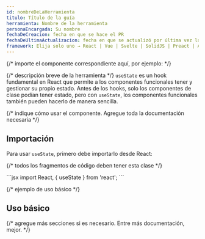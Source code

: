 ```yaml
---
id: nombreDeLaHerramienta
titulo: Título de la guía
herramienta: Nombre de la herramienta
personaEncargada: Su nombre
fechaDeCreacion: fecha en que se hace el PR
fechaDeUltimaActualizacion: fecha en que se actualizó por última vez la entrada. Inicialmente igual a fechaDeCreacion
framework: Elija solo uno → React | Vue | Svelte | SolidJS | Preact | Astro
---
```


{/* importe el componente correspondiente aquí, por ejemplo: */}

{/* descripción breve de la herramienta */}
`useState` es un hook fundamental en React que permite a los componentes funcionales tener y gestionar su propio estado. Antes de los hooks, solo los componentes de clase podían tener estado, pero con `useState`, los componentes funcionales también pueden hacerlo de manera sencilla.

{/* indique cómo usar el componente. Agregue toda la documentación necesaria */}

## Importación

Para usar `useState`, primero debe importarlo desde React:


{/* todos los fragmentos de código deben tener esta clase */}
<div className='bloqueCodigo'>
```jsx
import React, { useState } from 'react';
```
</div>

{/* ejemplo de uso básico */}

## Uso básico

<UseState client:load />

{/* agregue más secciones si es necesario. Entre más documentación, mejor. */}

